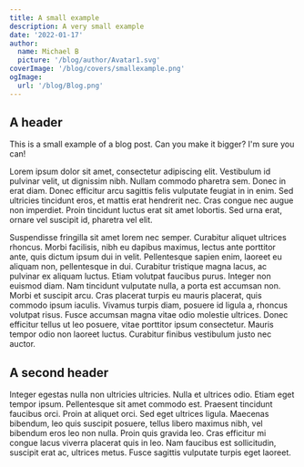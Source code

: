 ```yaml
---
title: A small example
description: A very small example
date: '2022-01-17'
author:
  name: Michael B
  picture: '/blog/author/Avatar1.svg'
coverImage: '/blog/covers/smallexample.png'
ogImage:
  url: '/blog/Blog.png'
---
```


## A header

This is a small example of a blog post.
Can you make it bigger?
I'm sure you can!

Lorem ipsum dolor sit amet, consectetur adipiscing elit. Vestibulum id pulvinar velit, ut dignissim nibh. Nullam commodo pharetra sem. Donec in erat diam. Donec efficitur arcu sagittis felis vulputate feugiat in in enim. Sed ultricies tincidunt eros, et mattis erat hendrerit nec. Cras congue nec augue non imperdiet. Proin tincidunt luctus erat sit amet lobortis. Sed urna erat, ornare vel suscipit id, pharetra vel elit.

Suspendisse fringilla sit amet lorem nec semper. Curabitur aliquet ultrices rhoncus. Morbi facilisis, nibh eu dapibus maximus, lectus ante porttitor ante, quis dictum ipsum dui in velit. Pellentesque sapien enim, laoreet eu aliquam non, pellentesque in dui. Curabitur tristique magna lacus, ac pulvinar ex aliquam luctus. Etiam volutpat faucibus purus. Integer non euismod diam. Nam tincidunt vulputate nulla, a porta est accumsan non. Morbi et suscipit arcu. Cras placerat turpis eu mauris placerat, quis commodo ipsum iaculis. Vivamus turpis diam, posuere id ligula a, rhoncus volutpat risus. Fusce accumsan magna vitae odio molestie ultrices. Donec efficitur tellus ut leo posuere, vitae porttitor ipsum consectetur. Mauris tempor odio non laoreet luctus. Curabitur finibus vestibulum justo nec auctor.

## A second header

Integer egestas nulla non ultricies ultricies. Nulla et ultrices odio. Etiam eget tempor ipsum. Pellentesque sit amet commodo est. Praesent tincidunt faucibus orci. Proin at aliquet orci. Sed eget ultrices ligula. Maecenas bibendum, leo quis suscipit posuere, tellus libero maximus nibh, vel bibendum eros leo non nulla. Proin quis gravida leo. Cras efficitur mi congue lacus viverra placerat quis in leo. Nam faucibus est sollicitudin, suscipit erat ac, ultrices metus. Fusce sagittis vulputate turpis eget laoreet.
